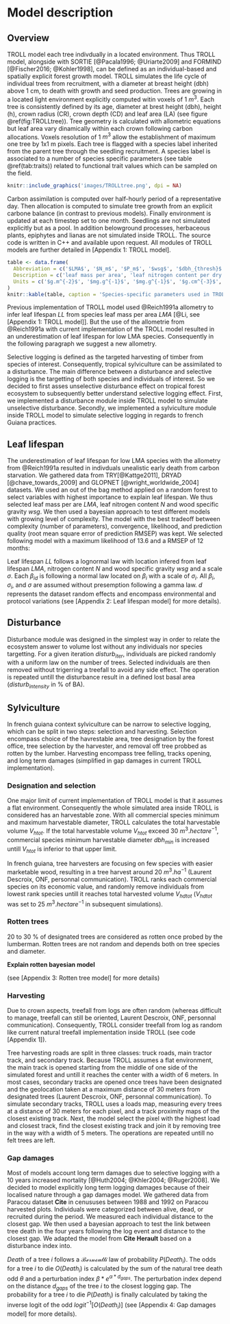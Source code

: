 # Model description

## Overview

TROLL model each tree indivdually in a located environment. Thus TROLL model, alongside with SORTIE  [@Pacala1996; @Uriarte2009] and FORMIND [@Fischer2016; @Kohler1998], can be defined as an individual-based and spatially explicit forest growth model. TROLL simulates the life cycle of individual trees from recruitment, with a diameter at breast height (dbh) above 1 cm, to death with growth and seed production. Trees are growing in a located light environment explicitly computed witin voxels of 1 $m^3$. Each tree is consistently defined by its age, diameter at brest height (dbh), height (h), crown radius (CR), crown depth (CD) and leaf area (LA) (see figure \@ref(fig:TROLLtree)). Tree geometry is calculated with allometric equations but leaf area vary dinamically within each crown following carbon allocations. Voxels resolution of 1 $m^3$ allow the establishment of maximum one tree by 1x1 m pixels. Each tree is flagged with a species label inherited from the parent tree through the seedling recruitment. A species label is associated to a number of species specific parameters (see table \@ref(tab:traits)) related to functional trait values which can be sampled on the field.

```r
knitr::include_graphics('images/TROLLtree.png', dpi = NA)
```

Carbon assimilation is computed over half-hourly period of a representative day. Then allocation is computed to simulate tree growth from an explicit carbone balance (in contrast to previous models). Finally environment is updated at each timestep set to one month. Seedlings are not simulated explicitly but as a pool. In addition belowground processes, herbaceous plants, epiphytes and lianas are not simulated inside TROLL. The source code is written in C++ and available upon request. All modules of TROLL models are further detailed in [Appendix 1: TROLL model].

```r
table <- data.frame(
  Abbreviation = c('$LMA$', '$N_m$', '$P_m$', '$wsg$', '$dbh_{thresh}$', '$h_{lim}$', '$a_h$'),
  Description = c('leaf mass per area', 'leaf nitrogen content per dry mass', 'leaf phosphorous content per dry mass', 'wood specific gravity', 'diameter at breasth height threshold', 'asymptotic height', 'parameter of the tree-height-dbh allometry'),
  Units = c('$g.m^{-2}$', '$mg.g^{-1}$', '$mg.g^{-1}$', '$g.cm^{-3}$', '$m$', '$m$', '$m$')
)
knitr::kable(table, caption = 'Species-specific parameters used in TROLL from @Li. Data originates from the BRIDGE [@Baraloto2010] and TRY [@Kattge2011] datasets.', format = 'pandoc')
```

Previous implementation of TROLL model used @Reich1991a allometry to infer leaf lifespan $LL$ from species leaf mass per area $LMA$ [@Li, see [Appendix 1: TROLL model]]. But the use of the allometrie from @Reich1991a with current implementation of the TROLL model resulted in an underestimation of leaf lifespan for low LMA species. Consequently in the following paragraph we suggest a new allometry.

Selective logging is defined as the targeted harvesting of timber from species of interest. Consequently, tropical sylviculture can be assimilated to a disturbance. The main difference between a disturbance and selective logging is the targetting of both species and individuals of interest. So we decided to first asses unselective disturbance effect on tropical forest ecosystem to subsequently better understand selective logging effect. First, we implemented a disturbance module inside TROLL model to simulate unselective disturbance. Secondly, we implemented a sylviculture module inside TROLL model to simulate selective logging in regards to french Guiana practices.

## Leaf lifespan

The underestimation of leaf lifespan for low LMA species with the allometry from @Reich1991a resulted in indivduals unealistic early death from carbon starvation. We gathered data from TRY[@Kattge2011], DRYAD [@chave_towards_2009] and GLOPNET [@wright_worldwide_2004] datasets. We used an out of the bag method applied on a random forest to select variables with highest importance to explain leaf lifespan. We thus selected leaf mass per are $LMA$, leaf nitrogen content $N$ and wood specific gravity $wsg$. We then used a bayesian approach to test different models with growing level of complexity. The model with the best tradeoff between complexity (number of parameters), convergence, likelihood, and prediction quality (root mean square error of prediction RMSEP) was kept. We selected following model with a maximum likelihood of 13.6 and a RMSEP of 12 months:

\begin{equation}
  LL_{d} \sim log\mathcal{N}({\beta_1}_d*LMA - {\beta_2}_d*N*\beta_3*wsg, \sigma)
  (\#eq:LL)
\end{equation}

Leaf lifespan $LL$ follows a lognormal law with location infered from leaf lifespan $LMA$, nitrogen content $N$ and wood specific gravity $wsg$ and a scale $\sigma$. Each ${\beta_i}_d$ is following a normal law located on $\beta_i$ with a scale of $\sigma_i$. All $\beta_i$, $\sigma_i$, and $\sigma$ are assumed without presemption following a gamma law. $d$ represents the dataset random effects and encompass environmental and protocol variations (see [Appendix 2: Leaf lifespan model] for more details).

## Disturbance

Disturbance module was designed in the simplest way in order to relate the ecosystem answer to volume lost without any individuals nor species targetting. For a given iteration $disturb_{iter}$, individuals are picked randomly with a uniform law on the number of trees. Selected individuals are then removed without trigerring a treefall to avoid any side effect. The operation is repeated untill the disturbance result in a defined lost basal area ($disturb_{intensity}$ in % of BA).

## Sylviculture

In french guiana context sylviculture can be narrow to selective logging, which can be split in two steps: selection and harvesting. Selection encompass choice of the havrestable area, tree designation by the forest office, tree selection by the harvester, and removal off tree probbed as rotten by the lumber. Harvesting encompass tree felling, tracks opening, and long term damages (simplified in gap damages in current TROLL implementation).

### Designation and selection

One major limit of current implementation of TROLL model is that it assumes a flat environment. Consequently the whole simulated area inside TROLL is considered has an harvestable zone. With all commercial species minimum and maximum harvestable diameter, TROLL calculates the total harvestable volume ${V_h}_{tot}$. If the total harvestable volume ${V_h}_{tot}$ exceed $30~m^3.hectare^{-1}$, commercial species minimum harvestable diameter $dbh_{min}$ is increased untill ${V_h}_{tot}$ is inferior to that upper limit.

In french guiana, tree harvesters are focusing on few species with easier marketable wood, resulting in a tree harvest around $20~m^3.ha^{-1}$ (Laurent Descroix, ONF, personnal communication). TROLL ranks each commercial species on its economic value, and randomly remove individuals from lowest rank species untill it reaches total harvested volume ${V_{hd}}_{tot}$ (${V_{hd}}_{tot}$ was set to $25~m^3.hectare^{-1}$ in subsequent simulations).

### Rotten trees

20 to 30 % of designated trees are considered as rotten once probed by the lumberman.
Rotten trees are not random and depends both on tree species and diameter. 

**Explain rotten bayesian model**

\begin{equation}
  P_{rotten} = logit^{-1}(\beta_0 + \beta_1*dbh) = \frac{e^{\beta_0 + \beta_1*dbh}}{1 + e^{\beta_0 + \beta_1*dbh}}
  (\#eq:rotten)
\end{equation}

(see [Appendix 3: Rotten tree model] for more details)

### Harvesting

Due to crown aspects, treefall from logs are often random (whereas difficult to manage, treefall can still be oriented, Laurent Descroix, ONF, personnal communication). Consequently, TROLL consider treefall from log as random like current natural treefall implementation inside TROLL (see code [Appendix 1]).

Tree harvesting roads are split in three classes: truck roads, main tractor track, and secondary track. Because TROLL assumes a flat environment, the main track is opened starting from the middle of one side of the simulated forest and untill it reaches the center with a width of 6 meters. In most cases, secondary tracks are opened once trees have been designated and the geolocation taken at a maximum distance of 30 meters from designated trees (Laurent Descroix, ONF, personnal communication). To simulate secondary tracks, TROLL uses a loads map, measuring every trees at a distance of 30 meters for each pixel, and  a track proximity maps of the closest existing track. Next, the model select the pixel with the highest load and closest track, find the closest existing track and join it by removing tree in the way with a width of 5 meters. The operations are repeated untill no felt trees are left.

### Gap damages

Most of models account long term damages due to selective logging with a 10 years increased mortality [@Huth2004; @Khler2004; @Ruger2008]. We decided to model explicitly long term logging damages because of their localised nature through a gap damages model. We gathered data from Paracou dataset **Cite** in cenususes between 1988 and 1992 on Paracou harvested plots. Individuals were categorized between alive, dead, or recruited during the period. We measured each individual distance to the closest gap. We then used a bayesian approach to test the link between tree death in the four years following the log event and distance to the closest gap. We adapted the model from **Cite Herault** based on a disturbance index into.

\begin{equation}
  \begin{array}{c} 
    Death_i \sim \mathcal{B}(P(Death_i)) \\
    P(Death_i) = logit^{-1}(\theta + \beta*e^{\alpha*d_{gaps}}) = \frac{e^{\theta + \beta*e^{\alpha*d_{gaps}}}}{1 + e^{\theta + \beta*e^{\alpha*d_{gaps}}}}
  \end{array}
  (\#eq:death)
\end{equation} 

$Death$ of a tree $i$ follows a $\mathcal{Bernoulli}$ law of probability $P(Death_i)$. The odds for a tree $i$ to die $O(Death_i)$ is calculated by the sum of the natural tree death odd $\theta$ and a perturbation index $\beta*e^{\alpha*d_{gaps}}$. The perturbation index depend on the distance $d_{gaps}$ of the tree $i$ to the closest logging gap. The probability for a tree $i$ to die $P(Death_i)$ is finally calculated by taking the inverse logit of the odd $logit^{-1}[O(Death_i)]$ (see [Appendix 4: Gap damages model] for more details).
